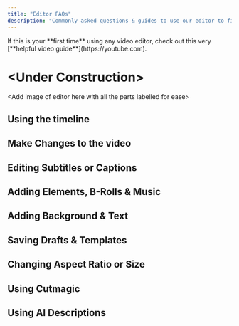 ```yaml
---
title: "Editor FAQs"
description: "Commonly asked questions & guides to use our editor to fine-tune or customize your videos."
---
```


<Tip>
  If this is your **first time** using any video editor, check out this very [**helpful video guide**](https://youtube.com).
</Tip>

# \<Under Construction\>

\<Add image of editor here with all the parts labelled for ease\>

## Using the timeline

<CardGroup cols={3}>
  <Card title="How does the timeline work?" icon="sparkles" href="https://clippy.quso.ai/help/editor/how-deos-the-timeline-work">
    
  </Card>
  <Card title="Add / Remove segments from video" icon="sparkles" href="https://clippy.quso.ai/help/editor/add-segment">
    
  </Card>
  <Card title="Cut a segement from video" icon="sparkles" href="https://clippy.quso.ai/help/editor/cut-segment-from-video">
    
  </Card>
  <Card title="Make detailed changes with timeline zoom" icon="sparkles" href="https://clippy.quso.ai/help/editor/timeline-zoom">
    
  </Card>
</CardGroup>

## Make Changes to the video

<CardGroup cols={3}>
  <Card title="Change Video Position" icon="sparkles" href="https://clippy.quso.ai/help/editor/change-video-position">
    
  </Card>
  <Card title="Change Video Zoom" icon="sparkles" href="https://clippy.quso.ai/help/editor/change-video-zoom">
    
  </Card>
  <Card title="Auto Filler Word & Silence Removal" icon="sparkles" href="https://clippy.quso.ai/help/editor/filler-word-and-silence-removal">
    
  </Card>
</CardGroup>

## Editing Subtitles or Captions

<CardGroup cols={3}>
  <Card title="Change or correct captions" icon="sparkles" href="https://clippy.quso.ai/help/editor/change-or-correct-captions">
    
  </Card>
  <Card title="Change captions animation" icon="sparkles" href="https://clippy.quso.ai/help/editor/change-captions-animation">
    
  </Card>
  <Card title="Change caption style, font & effects" icon="sparkles" href="https://clippy.quso.ai/help/editor/change-caption-style-font-effects">
    
  </Card>
  <Card title="Add emoji to captions" icon="sparkles" href="https://clippy.quso.ai/help/editor/add-emoji-to-captions">
    
  </Card>
  <Card title="Add sound to captions" icon="sparkles" href="https://clippy.quso.ai/help/editor/add-sound-to-caption">
    
  </Card>
</CardGroup>

## Adding Elements, B-Rolls & Music

<CardGroup cols={3}>
  <Card title="Add progress bar to video" icon="sparkles" href="/articles/add-progress-bar" img="https://clippy.quso.ai/help/editor/add-progress-bar">
    
  </Card>
  <Card title="Add outro to video" icon="sparkles" href="https://clippy.quso.ai/help/editor/add-outro-to-video">
    
  </Card>
  <Card title="Add logo to video" icon="sparkles" href="https://clippy.quso.ai/help/editor/add-logo-to-video">
    
  </Card>
  <Card title="Add B-Rolls overlay to video" icon="sparkles" href="https://clippy.quso.ai/help/editor/add-broll-to-video">
    
  </Card>
  <Card title="Add music to video" icon="spa" iconType="regular" href="https://clippy.quso.ai/help/editor/add-music-to-clips">
    
  </Card>
</CardGroup>

## Adding Background & Text

<CardGroup cols={3}>
  <Card title="Change video background" icon="sparkles" href="https://clippy.quso.ai/help/editor/add-background-to-clips">
    
  </Card>
  <Card title="Add text overlay to video" icon="sparkles" href="https://clippy.quso.ai/help/editor/add-text-overlay-to-video">
    
  </Card>
  <Card title="Change text style and effects" icon="sparkles" href="https://clippy.quso.ai/help/editor/change-text-style-and-effects">
    
  </Card>
</CardGroup>

## Saving Drafts & Templates

<CardGroup cols={3}>
  <Card title="What is a video template?" icon="sparkles">
    
  </Card>
  <Card title="Create your brand template" icon="sparkles" href="https://clippy.quso.ai/help/editor/create-your-brand-template">
    
  </Card>
  <Card title="Save video as a draft" icon="sparkles" href="https://clippy.quso.ai/help/editor/save-video-as-draft">
    
  </Card>
  <Card title="Using preset templates" icon="sparkles" href="https://clippy.quso.ai/help/editor/using-preset-templates">
    
  </Card>
</CardGroup>

## Changing Aspect Ratio or Size

<CardGroup cols={3}>
  <Card title="Change video size or aspect ratio" icon="sparkles" href="https://clippy.quso.ai/help/editor/change-video-size-or-aspect-ratio">
    
  </Card>
  <Card title="Using Split Layout" icon="sparkles" href="https://clippy.quso.ai/help/editor/using-split-layout">
    
  </Card>
</CardGroup>

## Using Cutmagic

<CardGroup cols={3}>
  <Card title="What is Cutmagic?" icon="sparkles" href="https://clippy.quso.ai/help/what-is-cutmagic">
    
  </Card>
  <Card title="How to use timeline with CutMagic?" icon="sparkles" href="https://clippy.quso.ai/help/editor/how-to-use-timeline-with-CutMagic">
    
  </Card>
  <Card title="Cutmagic FAQs" icon="sparkles">
    
  </Card>
</CardGroup>

## Using AI Descriptions

<CardGroup cols={3}>
  <Card title="How to use AI Descriptions?" icon="sparkles" href="https://clippy.quso.ai/help/editor/how-to-use-ai-description">
    
  </Card>
</CardGroup>
